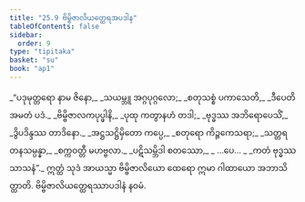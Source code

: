 ```yaml
---
title: "25.9 ဗိမ္ဗိဇာလိယတ္ထေရအပဒါန"
tableOfContents: false
sidebar:
  order: 9
type: "tipitaka"
basket: "su"
book: "ap1"
---
```



<DynamicBreadcrumb />

<Division number="30" book="ap1" e="ch" v="20" p="253">

<Paragraph number="3079" type="verses" book="ap1">
_“ပဒုမုတ္တရော နာမ ဇိနော,_  
_သယမ္ဘူ အဂ္ဂပုဂ္ဂလော;_  
_စတုသစ္စံ ပကာသေတိ,_  
_ဒီပေတိ အမတံ ပဒံ._  

</Paragraph>

</Division>
<Division number="31" book="ap1" e="ch" v="20" p="253">

<Paragraph number="3080" type="verses" book="ap1">
_ဗိမ္ဗိဇာလကပုပ္ဖါနိ,_  
_ပုထု ကတွာနဟံ တဒါ;_  
_ဗုဒ္ဓဿ အဘိရောပေသိံ,_  
_ဒွိပဒိန္ဒဿ တာဒိနော._  

</Paragraph>

</Division>
<Division number="32" book="ap1" e="ch" v="20" p="253">

<Paragraph number="3081" type="verses" book="ap1">
_အဋ္ဌသဋ္ဌိမှိတော ကပ္ပေ,_  
_စတုရော ကိဉ္ဇကေသရာ;_  
_သတ္တရတနသမ္ပန္နာ,_  
_စက္ကဝတ္တီ မဟဗ္ဗလာ._  

</Paragraph>

</Division>
<Division number="33" book="ap1" e="ch" v="20" p="254">

<Paragraph number="3082" type="verses" book="ap1">
_ပဋိသမ္ဘိဒါ စတဿော,_  
_ …ပေ… _  
_ကတံ ဗုဒ္ဓဿ သာသနံ”._  

</Paragraph>

<Paragraph number="3083" book="ap1">
ဣတ္ထံ သုဒံ အာယသ္မာ ဗိမ္ဗိဇာလိယော ထေရော ဣမာ ဂါထာယော အဘာသိတ္ထာတိ.

</Paragraph>
</Division>

<Paragraph number="3084" type="center" book="ap1">
ဗိမ္ဗိဇာလိယတ္ထေရဿာပဒါနံ နဝမံ.
</Paragraph>
